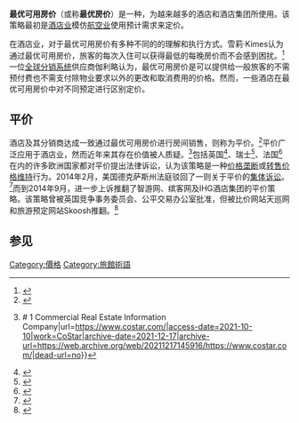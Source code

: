 '''最优可用房价'''（或称'''最优房价'''）是一种{{link-en|价格机制|Pricing mechanism}}，为越来越多的酒店和酒店集团所使用。该策略最初是[[酒店业|酒店业]]模仿[[航空公司|航空业]]使用预计需求来定价。

在酒店业，对于最优可用房价有多种不同的的理解和执行方式。雪莉·Kimes认为通过最优可用房价，旅客的每次入住可以获得最低的每晚房价而不会感到困扰。<ref>{{Cite journal|title=Best-available-rate Pricing at Hotels: A Study of Customer Perceptions and Reactions|url=https://ecommons.cornell.edu/handle/1813/71118|last=Rohlfs|first=Kristin V.|last2=Kimes|first2=Sheryl E.|date=2005-05-01|language=en-US|journal=|access-date=2021-10-10|archive-date=2021-10-10|archive-url=https://web.archive.org/web/20211010143523/https://ecommons.cornell.edu/handle/1813/71118|dead-url=no}}</ref>一位[[全球分销系统|全球分销系统]]供应商伽利略认为，最优可用房价是可以提供给一般旅客的不需预付费也不需支付除物业要求以外的更改和取消费用的价格。然而，一些酒店在最优可用房价中对不同预定进行区别定价。

== 平价 ==
酒店及其分销商达成一致通过最优可用房价进行房间销售，则称为平价。<ref>{{Cite web |url=http://hrcak.srce.hr/file/156730 |title=存档副本 |access-date=2021-10-10 |archive-date=2016-05-31 |archive-url=https://web.archive.org/web/20160531162732/http://hrcak.srce.hr/file/156730 |dead-url=no }}</ref>平价广泛应用于酒店业，然而近年来其存在价值被人质疑。<ref>{{Cite web|title=CoStar {{!}} # 1 Commercial Real Estate Information Company|url=https://www.costar.com/|access-date=2021-10-10|work=CoStar|archive-date=2021-12-17|archive-url=https://web.archive.org/web/20211217145916/https://www.costar.com/|dead-url=no}}</ref>包括英国<ref>{{Cite web|title=Leading hotel chains in the spotlight over accusations of room price-fixing|url=https://www.dailymail.co.uk/travel/article-1380750/Hotel-price-fixing-Leading-chains-spotlight.html|access-date=2021-10-10|date=2011-04-26|last=Travelmail|work=Mail Online|archive-date=2021-10-20|archive-url=https://web.archive.org/web/20211020085735/https://www.dailymail.co.uk/travel/article-1380750/Hotel-price-fixing-Leading-chains-spotlight.html|dead-url=no}}</ref>、瑞士<ref>{{Cite web|title=Switzerland probes Booking.com, Expedia and HRS on hotel rate parity|url=https://skift.com/2012/12/15/switzerland-probes-booking-com-expedia-and-hrs-on-rate-parity/|access-date=2021-10-10|date=2012-12-15|last=Schaal|first=Dennis|work=Skift|language=en-US|archive-date=2021-10-19|archive-url=https://web.archive.org/web/20211019031124/https://skift.com/2012/12/15/switzerland-probes-booking-com-expedia-and-hrs-on-rate-parity/|dead-url=no}}</ref>、法国<ref>{{Cite web|title=French Gov't Sues Booking.com Over Hotel-Pricing Practices - Law360|url=https://www.law360.com/articles/541973/french-gov-t-sues-booking-com-over-hotel-pricing-practices|access-date=2021-10-10|work=www.law360.com|language=en|archive-date=2021-10-19|archive-url=https://web.archive.org/web/20211019031124/https://www.law360.com/articles/541973/french-gov-t-sues-booking-com-over-hotel-pricing-practices|dead-url=no}}</ref>在内的许多欧洲国家都对平价提出法律诉讼，认为该策略是一种[[价格垄断|价格垄断]]或[[转售价格维持|转售价格维持]]行为。2014年2月，美国德克萨斯州法庭驳回了一则关于平价的[[集体诉讼|集体诉讼]]。<ref>{{Cite web|title=Marriott, Expedia, Priceline, and other brands escape hotel rate parity suit|url=https://www.phocuswire.com/Marriott-Expedia-Priceline-and-other-brands-escape-hotel-rate-parity-suit|access-date=2021-10-10|work=www.phocuswire.com|language=en|archive-date=2021-10-19|archive-url=https://web.archive.org/web/20211019015125/https://www.phocuswire.com/Marriott-Expedia-Priceline-and-other-brands-escape-hotel-rate-parity-suit|dead-url=no}}</ref>而到2014年9月，进一步上诉推翻了智游网、缤客网及IHG酒店集团的平价策略。该策略曾被英国竞争事务委员会、公平交易办公室批准，但被比价网站天巡网和旅游预定网站Skoosh推翻。<ref>{{Cite web |url=http://www.catribunal.org.uk/files/1226_Skyscanner_Ruling_CAT_19_261114.pdf |title=存档副本 |access-date=2015-10-17 |archive-date=2016-03-04 |archive-url=https://web.archive.org/web/20160304055306/http://www.catribunal.org.uk/files/1226_Skyscanner_Ruling_CAT_19_261114.pdf |dead-url=no }}</ref>

== 参见 ==
{{Reflist}}
[[Category:價格|Category:價格]]
[[Category:旅館術語|Category:旅館術語]]